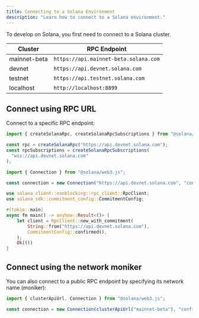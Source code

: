 ```yaml
---
title: Connecting to a Solana Environment
description: "Learn how to connect to a Solana environment."
---
```


To develop on Solana, you first need to connect to a Solana cluster.

| Cluster      | RPC Endpoint                          |
| ------------ | ------------------------------------- |
| mainnet-beta | `https://api.mainnet-beta.solana.com` |
| devnet       | `https://api.devnet.solana.com`       |
| testnet      | `https://api.testnet.solana.com`      |
| localhost    | `http://localhost:8899`               |

## Connect using RPC URL

Connect to a specific RPC endpoint:

<CodeTabs storage="cookbook">

```ts !! title="Kit"
import { createSolanaRpc, createSolanaRpcSubscriptions } from "@solana/kit";

const rpc = createSolanaRpc("https://api.devnet.solana.com");
const rpcSubscriptions = createSolanaRpcSubscriptions(
  "wss://api.devnet.solana.com"
);
```

```ts !! title="Legacy"
import { Connection } from "@solana/web3.js";

const connection = new Connection("https://api.devnet.solana.com", "confirmed");
```

```rust !! title="Rust"
use solana_client::nonblocking::rpc_client::RpcClient;
use solana_sdk::commitment_config::CommitmentConfig;

#[tokio::main]
async fn main() -> anyhow::Result<()> {
    let client = RpcClient::new_with_commitment(
        String::from("https://api.devnet.solana.com"),
        CommitmentConfig::confirmed(),
    );
    Ok(())
}
```

</CodeTabs>

## Connect using the network moniker

You can also connect to a public RPC endpoint by specifying its network name
(moniker):

```ts !! title="Legacy"
import { clusterApiUrl, Connection } from "@solana/web3.js";

const connection = new Connection(clusterApiUrl("mainnet-beta"), "confirmed");
```
